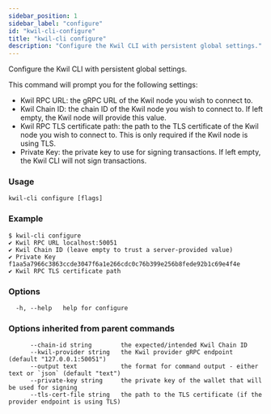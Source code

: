 ```yaml
---
sidebar_position: 1
sidebar_label: "configure"
id: "kwil-cli-configure"
title: "kwil-cli configure"
description: "Configure the Kwil CLI with persistent global settings."
---
```


Configure the Kwil CLI with persistent global settings.

This command will prompt you for the following settings:

- Kwil RPC URL: the gRPC URL of the Kwil node you wish to connect to.
- Kwil Chain ID: the chain ID of the Kwil node you wish to connect to.  If left empty, the Kwil node will provide this value.
- Kwil RPC TLS certificate path: the path to the TLS certificate of the Kwil node you wish to connect to.  This is only required if the Kwil node is using TLS.
- Private Key: the private key to use for signing transactions.  If left empty, the Kwil CLI will not sign transactions.

### Usage

```
kwil-cli configure [flags]
```

### Example

```
$ kwil-cli configure
✔ Kwil RPC URL localhost:50051
✔ Kwil Chain ID (leave empty to trust a server-provided value) 
✔ Private Key f1aa5a7966c3863ccde3047f6a1e266cdc0c76b399e256b8fede92b1c69e4f4e
✔ Kwil RPC TLS certificate path
```

### Options

```
  -h, --help   help for configure
```

### Options inherited from parent commands

```
      --chain-id string        the expected/intended Kwil Chain ID
      --kwil-provider string   the Kwil provider gRPC endpoint (default "127.0.0.1:50051")
      --output text            the format for command output - either text or `json` (default "text")
      --private-key string     the private key of the wallet that will be used for signing
      --tls-cert-file string   the path to the TLS certificate (if the provider endpoint is using TLS)
```

